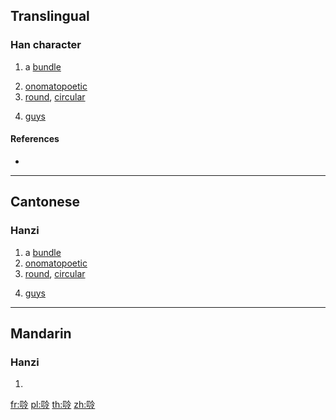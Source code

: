==Translingual==

===Han character===
{{Han char|rn=30|rad=口|as=07|sn=10|four=|canj=RIMI|ids=⿰口冷}}

# {{context|Cantonese|lang=mul}} a [[bundle]]
# [[onomatopoetic]]
# [[round]], [[circular]]
# {{context|[[slang]]|lang=mul}} [[guy]]s

====References====
* {{Han ref|kx=0193.051|hdz=10633.011|uh=5525|ud=21797}}

----

==Cantonese==

===Hanzi===
{{yue-hanzi|jyut=|y=lang3}}

# a [[bundle]]
# [[onomatopoetic]]
# [[round]], [[circular]]
# {{context|[[slang]]|lang=yue}} [[guy]]s

----

==Mandarin==

===Hanzi===
{{cmn-hanzi|pin=[[léng]] ([[leng2]])|wg=leng<sup>2</sup>}}

# {{defn|lang=cmn|sort=口07}}

[[fr:唥]]
[[pl:唥]]
[[th:唥]]
[[zh:唥]]